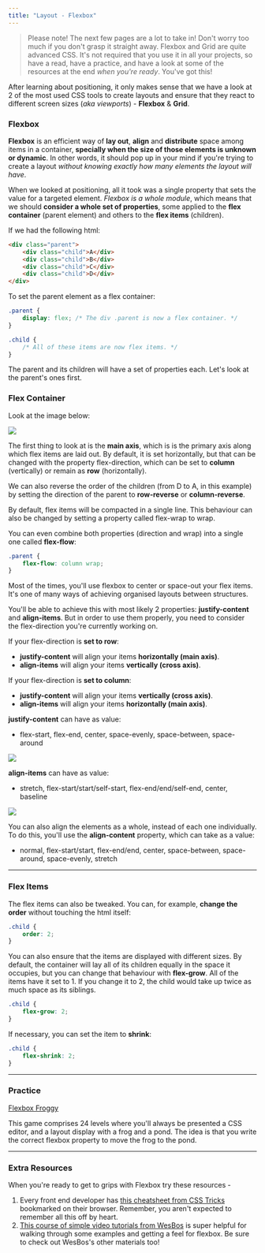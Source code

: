 ```yaml
---
title: "Layout - Flexbox"
---
```


> Please note! The next few pages are a lot to take in! Don't worry too much if you don't grasp it straight away. Flexbox and Grid are quite advanced CSS. It's not required that you use it in all your projects, so have a read, have a practice, and have a look at some of the resources at the end *when you're ready*. You've got this!

After learning about positioning, it only makes sense that we have a look at 2 of the most used CSS tools to create layouts and ensure that they react to different screen sizes (*aka* *viewports*) - **Flexbox** & **Grid**.

### Flexbox

**Flexbox** is an efficient way of **lay out**, **align** and **distribute** space among items in a container, **specially when the size of those elements is unknown or dynamic**. In other words, it should pop up in your mind if you're trying to create a layout *without knowing exactly how many elements the layout will have*.

When we looked at positioning, all it took was a single property that sets the value for a targeted element. *Flexbox is a whole module*, which means that we should **consider a whole set of properties**, some applied to the **flex container** (parent element) and others to the **flex items** (children).

If we had the following html:

```html
<div class="parent">
	<div class="child">A</div>
	<div class="child">B</div>
	<div class="child">C</div>
	<div class="child">D</div>
</div>
```

To set the parent element as a flex container:

```css
.parent {
	display: flex; /* The div .parent is now a flex container. */
}

.child {
	/* All of these items are now flex items. */
}
```

The parent and its children will have a set of properties each. Let's look at the parent's ones first.

### Flex Container

Look at the image below:

![](https://firebasestorage.googleapis.com/v0/b/avocado-on-toast.appspot.com/o/images%2FFlexbox%20-%20Axis.jpg?alt=media&token=224c409d-c3c4-4f6f-b526-b0b3dd697c9b)

The first thing to look at is the **main axis**, which is is the primary axis along which flex items are laid out. By default, it is set horizontally, but that can be changed with the property flex-direction, which can be set to **column** (vertically) or remain as **row** (horizontally).

We can also reverse the order of the children (from D to A, in this example) by setting the direction of the parent to **row-reverse** or **column-reverse**.

By default, flex items will be compacted in a single line. This behaviour can also be changed by setting a property called flex-wrap to wrap.

You can even combine both properties (direction and wrap) into a single one called **flex-flow**:

```css
.parent {
	flex-flow: column wrap;
}
```

Most of the times, you'll use flexbox to center or space-out your flex items. It's one of many ways of achieving organised layouts between structures.

You'll be able to achieve this with most likely 2 properties: **justify-content** and **align-items**. But in order to use them properly, you need to consider the flex-direction you're currently working on.

If your flex-direction is **set to row**:

- **justify-content** will align your items **horizontally (main axis)**.
- **align-items** will align your items **vertically (cross axis)**.

If your flex-direction is **set to column**:

- **justify-content** will align your items **vertically (cross axis)**.
- **align-items** will align your items **horizontally (main axis)**.

**justify-content** can have as value:

- flex-start, flex-end, center, space-evenly, space-between, space-around

![](https://firebasestorage.googleapis.com/v0/b/avocado-on-toast.appspot.com/o/images%2FFlexbox%20-%20Justify-content.png?alt=media&token=09b2b824-317e-45c1-af34-a640ea4d7c23)

**align-items** can have as value:

- stretch, flex-start/start/self-start, flex-end/end/self-end, center, baseline

![](https://firebasestorage.googleapis.com/v0/b/avocado-on-toast.appspot.com/o/images%2FFlexbox%20-%20Align-items.png?alt=media&token=b90601fe-d31d-4169-9f9f-dc9a2f684d15)

You can also align the elements as a whole, instead of each one individually. To do this, you'll use the **align-content** property, which can take as a value:

- normal, flex-start/start, flex-end/end, center, space-between, space-around, space-evenly, stretch

---

### Flex Items

The flex items can also be tweaked. You can, for example, **change the order** without touching the html itself:

```css
.child {
	order: 2;
}
```

You can also ensure that the items are displayed with different sizes. By default, the container will lay all of its children equally in the space it occupies, but you can change that behaviour with **flex-grow**. All of the items have it set to 1. If you change it to 2, the child would take up twice as much space as its siblings.

```css
.child {
	flex-grow: 2;
}
```

If necessary, you can set the item to **shrink**:

```css
.child {
	flex-shrink: 2;
}
```

--- 

### Practice

[Flexbox Froggy](https://Flexboxfroggy.com/)

This game comprises 24 levels where you'll always be presented a CSS editor, and a layout display with a frog and a pond. The idea is that you write the correct flexbox property to move the frog to the pond.

---

### Extra Resources

When you're ready to get to grips with Flexbox try these resources -  
1. Every front end developer has [this cheatsheet from CSS Tricks](https://css-tricks.com/snippets/css/a-guide-to-flexbox/) bookmarked on their browser. Remember, you aren't expected to remember all this off by heart.  
2. [This course of simple video tutorials from WesBos](https://flexbox.io/) is super helpful for walking through some examples and getting a feel for flexbox. Be sure to check out WesBos's other materials too!